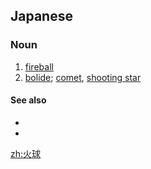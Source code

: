 ==Japanese==
{{ja-kanjitab|か|きゅう|yomi=o}}

===Noun===
{{ja-noun|かきゅう}}

# [[fireball]]
# [[bolide]]; [[comet]], [[shooting star]]

====See also====
* {{pedialite|lang=ja}}
* {{pedialite|Fireball}}

[[zh:火球]]